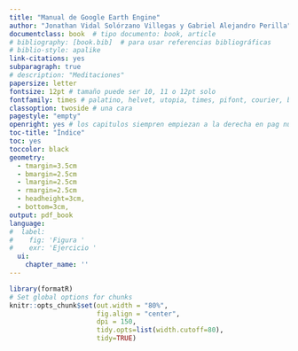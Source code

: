 ```yaml
---
title: "Manual de Google Earth Engine"   
author: "Jonathan Vidal Solórzano Villegas y Gabriel Alejandro Perilla"
documentclass: book  # tipo documento: book, article
# bibliography: [book.bib]  # para usar referencias bibliográficas
# biblio-style: apalike
link-citations: yes
subparagraph: true
# description: "Meditaciones"
papersize: letter
fontsize: 12pt # tamaño puede ser 10, 11 o 12pt solo
fontfamily: times # palatino, helvet, utopia, times, pifont, courier, bookman, newcent y avant
classoption: twoside # una cara
pagestyle: "empty"
openright: yes # los capitulos siempren empiezan a la derecha en pag nueva
toc-title: "Índice"
toc: yes
toccolor: black
geometry: 
  - tmargin=3.5cm
  - bmargin=2.5cm
  - lmargin=2.5cm
  - rmargin=2.5cm
  - headheight=3cm,
  - bottom=3cm,
output: pdf_book 
language:
#  label:
#    fig: 'Figura '
#    exr: 'Ejercicio '
  ui:
    chapter_name: ''
---
```


```r
library(formatR)
# Set global options for chunks
knitr::opts_chunk$set(out.width = "80%",
                      fig.align = "center", 
                      dpi = 150,
                      tidy.opts=list(width.cutoff=80),
                      tidy=TRUE)
```

```{=latex}
\setlength{\aweboxleftmargin}{0.1\linewidth}.
\setlength{\aweboxcontentwidth}{0.85\linewidth}
\setlength{\aweboxvskip}{1mm}
\setlength{\aweboxrulewidth}{5pt}
```
